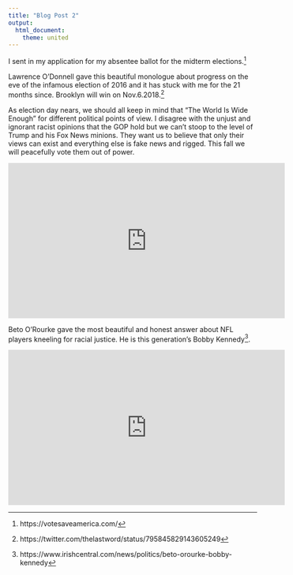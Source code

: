```yaml
---
title: "Blog Post 2"
output: 
  html_document:
    theme: united
---
```

I sent in my application for my absentee ballot for the midterm elections.^[https://votesaveamerica.com/] 


Lawrence O'Donnell gave this beautiful monologue about progress on the eve of the infamous election of 2016 and it has stuck with me for the 21 months since. Brooklyn will win on Nov.6.2018.^[https://twitter.com/thelastword/status/795845829143605249] 


As election day nears, we should all keep in mind that "The World Is Wide Enough" for different political points of view. I disagree with the  unjust and ignorant racist opinions that the GOP hold but we can't stoop to the level of Trump and his Fox News minions. They want us to believe that only their views can exist and everything else is fake news and rigged. This fall we will peacefully vote them out of power.

<iframe width="560" height="315" src="https://www.youtube.com/embed/xcqQy4eOZvQ" frameborder="0" allow="accelerometer; autoplay; encrypted-media; gyroscope; picture-in-picture" allowfullscreen></iframe>


Beto O'Rourke gave the most beautiful and honest answer about NFL players kneeling for racial justice. He is this generation's Bobby Kennedy^[https://www.irishcentral.com/news/politics/beto-orourke-bobby-kennedy]. 

<iframe width="560" height="315" src="https://www.youtube.com/embed/lAw9eXXVwfM" frameborder="0" allow="autoplay; encrypted-media" allowfullscreen></iframe>

